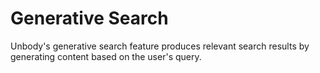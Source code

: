# Generative Search
Unbody's generative search feature produces relevant search results by generating content based on the user's query.
